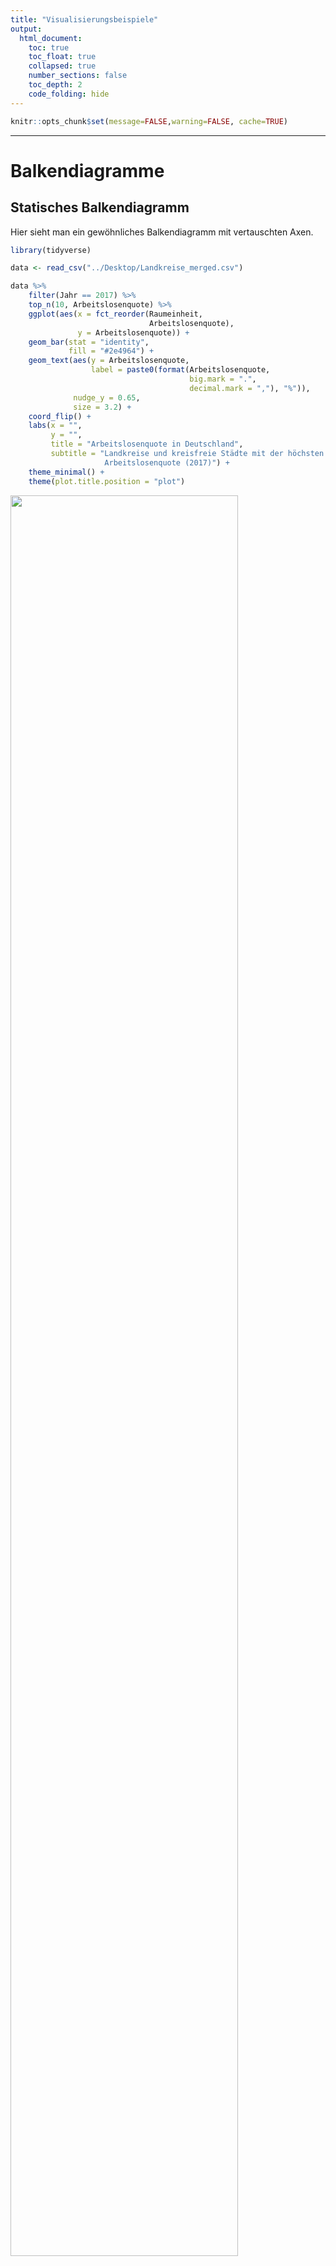 ```yaml
---
title: "Visualisierungsbeispiele"
output:
  html_document:
    toc: true
    toc_float: true
    collapsed: true
    number_sections: false
    toc_depth: 2
    code_folding: hide
---
```




```r
knitr::opts_chunk$set(message=FALSE,warning=FALSE, cache=TRUE)
```

---- 

# Balkendiagramme

## Statisches Balkendiagramm

Hier sieht man ein gewöhnliches Balkendiagramm mit vertauschten Axen.

```r
library(tidyverse)

data <- read_csv("../Desktop/Landkreise_merged.csv")

data %>%
    filter(Jahr == 2017) %>%
    top_n(10, Arbeitslosenquote) %>%
    ggplot(aes(x = fct_reorder(Raumeinheit,
                               Arbeitslosenquote),
               y = Arbeitslosenquote)) +
    geom_bar(stat = "identity",
             fill = "#2e4964") +
    geom_text(aes(y = Arbeitslosenquote,
                  label = paste0(format(Arbeitslosenquote,
                                        big.mark = ".",
                                        decimal.mark = ","), "%")),
              nudge_y = 0.65,
              size = 3.2) +
    coord_flip() +
    labs(x = "",
         y = "",
         title = "Arbeitslosenquote in Deutschland",
         subtitle = "Landkreise und kreisfreie Städte mit der höchsten 
                     Arbeitslosenquote (2017)") +
    theme_minimal() +
    theme(plot.title.position = "plot")
```


![](images/Barchart_static.png){width=85%}



## Racing Bar Chart (animiert)

Hier wird ein sogenannter "Racing Bar Chart" gezeigt, bei dem sich Veränderungen
der Rangfolge zwischen Untersuchungseinheiten über die Zeit darstellten lassen.
Der Code sieht auf den ersten Blick relativ umständlich aus, lässt sich aber in
weiten Teilen übernehmen und individuell anpassen. Der hier verwendete Trick 
besteht darin, den Datensatz zu erweitern und zwischen ganzen Jahren 
Zwischenschritte zu erzeugen und die fehlenden Daten der darzustellenden 
Variable zu interpolieren. Im konkreten Anwendungsfall werden hierfür zwischen
den Ausprägungen der Jahresvariable (2000, 2001, 2002, etc.) in 0.1er Schritten
(2000.1, 2000.2, 2000.3, ...) Werte für das BIP interpoliert, die in der 
Animation flüssigere Übergänge erzeugen.

```r
library(tidyverse)
library(gganimate)

data <- read_csv("../Desktop/Landkreise_merged.csv")

theme_set(theme_void())

plot <-
    data %>%
    select(Kennziffer, Raumeinheit, Jahr, BIP) %>%
    filter(!is.na(BIP),
           Raumeinheit %in% (data %>%
                                 filter(Jahr == max(Jahr)) %>%
                                 top_n(15, BIP) %>%
                                 pull(Raumeinheit))) %>%
    group_by(Jahr) %>%
    mutate(rank = min_rank(-BIP) * 1) %>%
    group_by(Raumeinheit) %>%
    complete(Jahr = full_seq(Jahr, .1)) %>%
    mutate(BIP = spline(x = Jahr, y = BIP, xout = Jahr)$y) %>%
    # Approx Interpolation für die Rangvariable (spline ist hier zu sprunghaft)
    mutate(rank = approx(x = Jahr, y = rank, xout = Jahr)$y) %>%
    ungroup() %>%
    ggplot(aes(rank, group = Raumeinheit, fill = as.factor(Raumeinheit),
               color = as.factor(Raumeinheit))) +
    geom_tile(aes(y = BIP / 2, height = BIP, width = 0.9),
              alpha = 0.8, color = NA) +
    geom_text(aes(y = BIP, label = paste0(format(round(BIP*1000,0), 
                                                 big.mark = ".", 
                                                 decimal.mark = ","), "€")),
              hjust = 0, nudge_y = 2) +
    geom_text(aes(y = 0, label = paste(Raumeinheit, " ")),
              vjust = 0.2, hjust = 1) +
    coord_flip(clip = "off", expand = FALSE) +
    scale_x_reverse() +
    guides(color = FALSE, fill = FALSE) +
    scale_fill_viridis_d() +
    scale_color_viridis_d() +
    labs(title='BIP pro Landkreis {round(frame_time,0)}',
         subtitle = " ",
         x = "", y = "BIP (je Einwohner)") +
    theme(plot.title = element_text(hjust = -0.5, size = 20),
          axis.ticks.y = element_blank(),
          axis.text.y  = element_blank(),
          plot.margin = margin(1,2,1,6, "cm")) +
    transition_time(Jahr) +
    enter_grow() +
    exit_shrink() +
    ease_aes('cubic-in-out')

# nframes verlangsamt den Plot
animate(plot, fps = 20, width = 750, height = 450, nframes = 400)
anim_save('BIP.gif', animation = last_animation(), path = "../Desktop/")
```

![](images/BIP.gif)

---- 

# Statische Karten

Hier visualisieren wir die Arbeitslosenquote in den 401 deutschen Kreisen und kreisfreien Städten.

## Kontinuierlich

```r
library(tidyverse)
library(ggthemes)
library(sf)
library(Hmisc)

data <- read_csv("daten_beispiele/Landkreise_merged.csv") %>% 
  filter(Jahr == 2017)

shapefile <- st_read("daten_beispiele/shapefiles_kreise/Kreisgrenzen_2017_mit_Einwohnerzahl.shp")

#Daten und Shapefile zusammenführen
data_merged <- shapefile %>% 
  left_join(data, by = c("RS" = "Kennziffer")) 
    
data_merged %>% 
  ggplot(aes(fill = Arbeitslosenquote/100)) +
  geom_sf() +
  scale_fill_gradient(low = "white", high = "#2e4964", guide = "colorbar", labels = scales::percent_format(accuracy = 2)) +
  theme_map() +
  theme(legend.title = element_blank(),
        legend.position = c(1.1, 0.3),
        legend.justification = c("right", "top")) +
   labs(title= "Arbeitslosenquote in Deutschland",
         subtitle = "2017, in Prozent")

ggsave("images/Arbeitslosenquote_2017_kontinuierlich.png")

```

![](images/Arbeitslosenquote_2017_kontinuierlich.png){width=70%}

## Gruppiert

In der gruppierten Variante teilen wir die 401 Kreise in 6 Gruppen, die wir dann ensprechend visualisieren. Im Unterschied zum vorherigen Beispiel müssen wir lediglich einige Strings manipulieren, um die entsprechenden Gruppen zu erstellen und die deutsche Kommaregel zu beachten.

```r
library(tidyverse)
library(ggthemes)
library(sf)
library(Hmisc)

data <- read_csv("daten_beispiele/Landkreise_merged.csv") %>% 
  filter(Jahr == 2017) %>% 
  mutate(Gruppen_Arbeitslosenquote = Hmisc::cut2(Arbeitslosenquote, g = 6)) %>% 
  mutate(Gruppen_Arbeitslosenquote = str_replace_all(Gruppen_Arbeitslosenquote, "\\,", " -")) %>% 
  mutate(Gruppen_Arbeitslosenquote = str_replace_all(Gruppen_Arbeitslosenquote, "\\.", "\\,")) %>% 
  group_by(Gruppen_Arbeitslosenquote) %>% 
  mutate(observations = n()) %>% 
  ungroup() %>% 
  mutate(Gruppenbezeichnung = paste(Gruppen_Arbeitslosenquote, ", n = ", observations, sep = ""))

shapefile <- st_read("daten_beispiele/shapefiles_kreise/Kreisgrenzen_2017_mit_Einwohnerzahl.shp")

data_merged <- shapefile %>% 
  left_join(data, by = c("RS" = "Kennziffer")) 

#IW-Farbschema 
meine_IW_Farben <- c("#ca9c4d", "#e0c599", "#f3e2c5", "#93a7bb", "#748a9d", "#2e4964")
    
data_merged %>% 
  ggplot(aes(fill = Gruppenbezeichnung)) +
  geom_sf() +
  scale_fill_manual(values = meine_IW_Farben) +
  theme_map() +
  theme(legend.title = element_blank(),
        legend.position = c(1.1, 0.3),
        legend.justification = c("right", "top")) +
   labs(title= "Arbeitslosenquote in Deutschland",
         subtitle = "2017, in Prozent")

ggsave("images/Arbeitslosenquote_gruppiert_2017.png")
```

![](images/Arbeitslosenquote_gruppiert_2017.png){width=70%}
